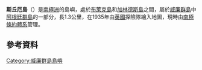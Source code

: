 '''斯丘厄島'''（{{lang-en|Skua Island}}）是[[南極洲|南極洲]]的島嶼，處於[[布萊克島|布萊克島]]和[[加林德斯島|加林德斯島]]之間，屬於[[威廉群島|威廉群島]]中[[阿根廷群島|阿根廷群島]]的一部分，長1.3公里，在1935年由[[英國|英國]]探險隊繪入地圖，現時由[[南極條約體系|南極條約體系]]管理。

{{coord|65|15|S|64|16|W|display=title}}

==參考資料==
{{usgs-gazetteer}}

{{DEFAULTSORT:Skua Island}}
[[Category:威廉群島島嶼|Category:威廉群島島嶼]]


{{WilhelmArchipelago-geo-stub}}